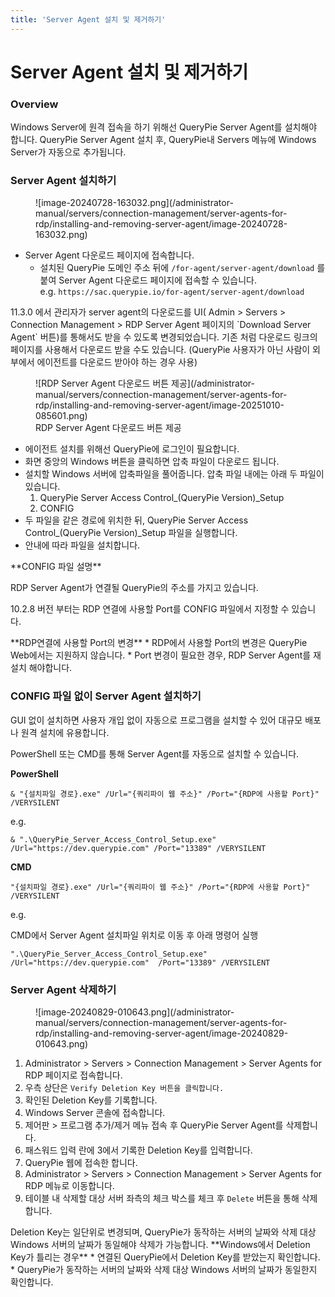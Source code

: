```yaml
---
title: 'Server Agent 설치 및 제거하기'
---
```



# Server Agent 설치 및 제거하기

### Overview

Windows Server에 원격 접속을 하기 위해선 QueryPie Server Agent를 설치해야 합니다. QueryPie Server Agent 설치 후, QueryPie내 Servers 메뉴에 Windows Server가 자동으로 추가됩니다.


### Server Agent 설치하기

<figure data-layout="center" data-align="center">
![image-20240728-163032.png](/administrator-manual/servers/connection-management/server-agents-for-rdp/installing-and-removing-server-agent/image-20240728-163032.png)
</figure>

* Server Agent 다운로드 페이지에 접속합니다.
    * 설치된 QueryPie 도메인 주소 뒤에 `/for-agent/server-agent/download` 를 붙여 Server Agent 다운로드 페이지에 접속할 수 있습니다.<br/>e.g. `https://sac.querypie.io/for-agent/server-agent/download`

<Callout type="info">
11.3.0 에서 관리자가 server agent의 다운로드를 UI( Admin &gt; Servers &gt; Connection Management &gt; RDP Server Agent 페이지의 `Download Server Agent` 버튼)를 통해서도 받을 수 있도록 변경되었습니다. 기존 처럼 다운로드 링크의 페이지를 사용해서 다운로드 받을 수도 있습니다. (QueryPie 사용자가 아닌 사람이 외부에서 에이전트를 다운로드 받아야 하는 경우 사용)
<figure data-layout="center" data-align="center">
![RDP Server Agent 다운로드 버튼 제공](/administrator-manual/servers/connection-management/server-agents-for-rdp/installing-and-removing-server-agent/image-20251010-085601.png)
<figcaption>
RDP Server Agent 다운로드 버튼 제공
</figcaption>
</figure>
</Callout>

* 에이전트 설치를 위해선 QueryPie에 로그인이 필요합니다.
* 화면 중앙의 Windows 버튼을 클릭하면 압축 파일이 다운로드 됩니다.
* 설치할 Windows 서버에 압축파일을 풀어줍니다. 압축 파일 내에는 아래 두 파일이 있습니다.
    1. QueryPie Server Access Control_(QueryPie Version)_Setup
    2. CONFIG
* 두 파일을 같은 경로에 위치한 뒤, QueryPie Server Access Control_(QueryPie Version)_Setup 파일을 실행합니다.
* 안내에 따라 파일을 설치합니다. 

<Callout type="info">
**CONFIG 파일 설명**

RDP Server Agent가 연결될 QueryPie의 주소를 가지고 있습니다.

10.2.8 버전 부터는 RDP 연결에 사용할 Port를 CONFIG 파일에서 지정할 수 있습니다.
</Callout>

<Callout type="important">
**RDP연결에 사용할 Port의 변경**
* RDP에서 사용할 Port의 변경은 QueryPie Web에서는 지원하지 않습니다.
* Port 변경이 필요한 경우, RDP Server Agent를 재설치 해야합니다.
</Callout>


### CONFIG 파일 없이 Server Agent 설치하기

GUI 없이 설치하면 사용자 개입 없이 자동으로 프로그램을 설치할 수 있어 대규모 배포나 원격 설치에 유용합니다.

PowerShell 또는 CMD를 통해 Server Agent를 자동으로 설치할 수 있습니다.

**PowerShell**
```
& "{설치파일 경로}.exe" /Url="{쿼리파이 웹 주소}" /Port="{RDP에 사용할 Port}" /VERYSILENT
```

e.g.
```
& ".\QueryPie_Server_Access_Control_Setup.exe" /Url="https://dev.querypie.com" /Port="13389" /VERYSILENT
```


**CMD**
```
"{설치파일 경로}.exe" /Url="{쿼리파이 웹 주소}" /Port="{RDP에 사용할 Port}" /VERYSILENT
```

e.g.

CMD에서 Server Agent 설치파일 위치로 이동 후 아래 명령어 실행
```
".\QueryPie_Server_Access_Control_Setup.exe" /Url="https://dev.querypie.com"  /Port="13389" /VERYSILENT
```


### Server Agent 삭제하기

<figure data-layout="center" data-align="center">
![image-20240829-010643.png](/administrator-manual/servers/connection-management/server-agents-for-rdp/installing-and-removing-server-agent/image-20240829-010643.png)
</figure>

1. Administrator &gt; Servers &gt; Connection Management &gt; Server Agents for RDP 페이지로 접속합니다.
2. 우측 상단은 `Verify Deletion Key 버튼을 클릭합니다.`
3. 확인된 Deletion Key를 기록합니다.
4. Windows Server 콘솔에 접속합니다.
5. 제어판 &gt; 프로그램 추가/제거 메뉴 접속 후 QueryPie Server Agent를 삭제합니다.
6. 패스워드 입력 란에 3에서 기록한 Deletion Key를 입력합니다.
7. QueryPie 웹에 접속한 합니다.
8. Administrator &gt; Servers &gt; Connection Management &gt; Server Agents for RDP 메뉴로 이동합니다.
9. 테이블 내 삭제할 대상 서버 좌측의 체크 박스를 체크 후 `Delete` 버튼을 통해 삭제합니다.


<Callout type="info">
Deletion Key는 일단위로 변경되며, QueryPie가 동작하는 서버의 날짜와 삭제 대상 Windows 서버의 날짜가 동일해야 삭제가 가능합니다.
</Callout>

<Callout type="important">
**Windows에서 Deletion Key가 틀리는 경우**
* 연결된 QueryPie에서 Deletion Key를 받았는지 확인합니다.
* QueryPie가 동작하는 서버의 날짜와 삭제 대상 Windows 서버의 날짜가 동일한지 확인합니다.
</Callout>
